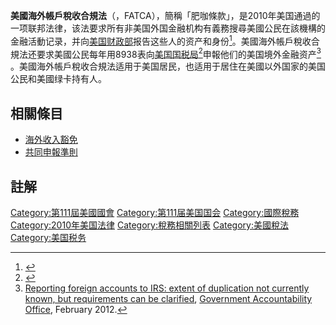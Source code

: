 {{Infobox U.S. legislation
| name = 美國海外帳戶稅收合規法
|native_name = 
| fullname = 
| acronym = FATCA
| nickname = 
| enacted by = 第111屆
| effective date =2010年3月18日（26 USC § 6038D）<br>2012年12月31日（26 USC §§ 1471-1474）
| public law url = http://www.gpo.gov/fdsys/pkg/PLAW-111publ147/pdf/PLAW-111publ147.pdf
| cite public law = 111-147
| cite statutes at large = 124 Stat. 97-117
| acts amended =
| title amended = 26
| sections created = 26 USC §§ 1471-1474, 26 USC § 6038D
| sections amended = 26 USC §§ 163, 643, 679, 871, 1291, 1298, 4701, 6011, 6501, 6662, 6677
| leghisturl = http://beta.congress.gov/bill/111th-congress/house-bill/2847/actions
| introducedin = 众议院和参议院
| introducedbill = Foreign Account Tax Compliance Act of 2009 (S. 1934, H.R. 3933)
| introducedby = [[马克斯·博卡斯|马克斯·博卡斯]] ([[Democratic_Party_(United_States)|D]]–[[Montana|Montana]]); [[查尔斯·兰格尔|查尔斯·兰格尔]] ([[Democratic_Party_(United_States)|D]]–[[NY-13|NY-13]])
| introduceddate = 2009年10月27日
| committees = Senate Finance, House Ways and Means
| passedbody1 = 参议院
| passedas1 = Hiring Incentives to Restore Employment Act 
| passeddate1 = 2010年2月24日
| passedvote1 = 70-28
| passedbody2 = 众议院
| passedas2 = [[Hiring_Incentives_to_Restore_Employment_Act|Hiring Incentives to Restore Employment Act]], Title V, Subtitle A
| passeddate2 = 2010年3月4日
| passedvote2 = 217-201
| agreedbody3 = 参议院
| agreeddate3 = 2010年3月17日
| agreedvote3 = 68-29
| signedpresident = [[巴拉克·歐巴馬|巴拉克·歐巴馬]]
| signeddate = 2010年3月18日
| amendments = 
| SCOTUS cases = 
}}

'''美國海外帳戶稅收合規法'''（{{lang-en|Foreign Account Tax Compliance Act}}，FATCA），簡稱「肥咖條款{{efn|「FATCA」的發音與「肥咖」極似。}}」，是2010年美国通過的一项联邦法律，该法要求所有非美国外国金融机构有義務搜尋美國公民在該機構的金融活動记录，并向[[美国财政部|美国财政部]]报告这些人的资产和身份<ref>{{cite web|url=https://www.treasury.gov/resource-center/tax-policy/treaties/Documents/FATCA-Agreement-UK-9-12-2012.pdf|title=Sec ii B 1 Agreement between the government of the United States of American and the government of the United Kingdom of Great Britain and Northern Ireland to improve international tax compliance and to implement FATCA}}</ref>。美國海外帳戶稅收合規法还要求美國公民每年用8938表向[[美国国税局|美国国税局]]<ref>{{Cite web |title=關於國稅局 (IRS)
 |url=https://www.irs.gov/zh-hant/about-irs |publisher=[[美國國稅局|美國國稅局]] |date=2022-02-24 |accessdate=2022-02-24 |archivedate=2022-03-16 |archiveurl=https://archive.ph/u25ZW}}</ref>申報他们的美国境外金融资产<ref>[http://www.gao.gov/assets/590/588921.pdf Reporting foreign accounts to IRS: extent of duplication not currently known, but requirements can be clarified], [[Government_Accountability_Office|Government Accountability Office]], February 2012.</ref> 。美國海外帳戶稅收合規法适用于美国居民，也适用于居住在美國以外国家的美国公民和美國绿卡持有人。

==相關條目==
* [[海外收入豁免|海外收入豁免]]
* [[共同申報準則|共同申報準則]]

==註解==
{{notelist}}

[[Category:第111屆美國國會|Category:第111屆美國國會]]
[[Category:第111届美国国会|Category:第111届美国国会]]
[[Category:國際稅務|Category:國際稅務]]
[[Category:2010年美国法律|Category:2010年美国法律]]
[[Category:稅務相關列表|Category:稅務相關列表]]
[[Category:美國稅法|Category:美國稅法]]
[[Category:美国税务|Category:美国税务]]